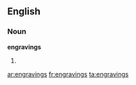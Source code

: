 ==English==

===Noun===
'''engravings'''

# {{plural of|[[engraving]]}}

[[ar:engravings]]
[[fr:engravings]]
[[ta:engravings]]